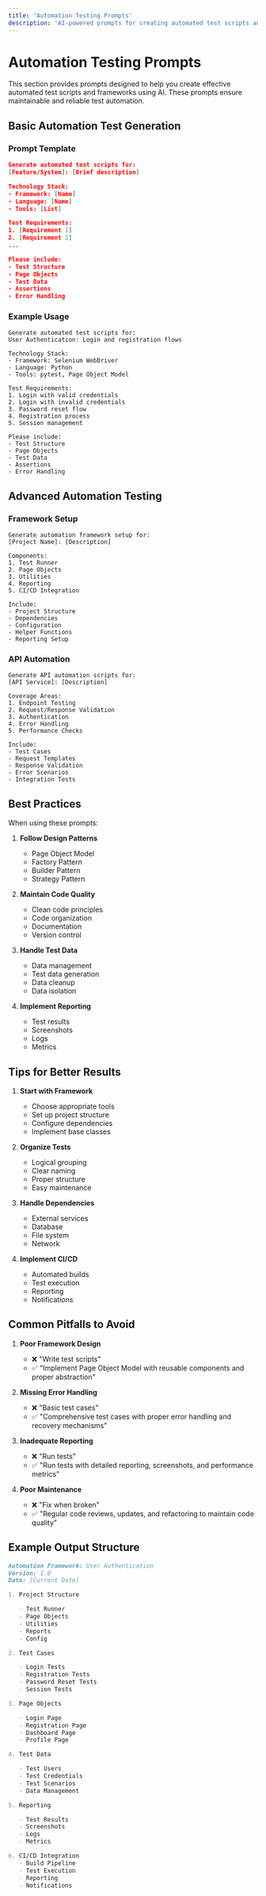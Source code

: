 ```yaml
---
title: 'Automation Testing Prompts'
description: 'AI-powered prompts for creating automated test scripts and frameworks'
---
```


# Automation Testing Prompts

This section provides prompts designed to help you create effective automated test scripts and frameworks using AI. These prompts ensure maintainable and reliable test automation.

## Basic Automation Test Generation

### Prompt Template

```json
Generate automated test scripts for:
[Feature/System]: [Brief description]

Technology Stack:
- Framework: [Name]
- Language: [Name]
- Tools: [List]

Test Requirements:
1. [Requirement 1]
2. [Requirement 2]
...

Please include:
- Test Structure
- Page Objects
- Test Data
- Assertions
- Error Handling
```

### Example Usage

```text
Generate automated test scripts for:
User Authentication: Login and registration flows

Technology Stack:
- Framework: Selenium WebDriver
- Language: Python
- Tools: pytest, Page Object Model

Test Requirements:
1. Login with valid credentials
2. Login with invalid credentials
3. Password reset flow
4. Registration process
5. Session management

Please include:
- Test Structure
- Page Objects
- Test Data
- Assertions
- Error Handling
```

## Advanced Automation Testing

### Framework Setup

```text
Generate automation framework setup for:
[Project Name]: [Description]

Components:
1. Test Runner
2. Page Objects
3. Utilities
4. Reporting
5. CI/CD Integration

Include:
- Project Structure
- Dependencies
- Configuration
- Helper Functions
- Reporting Setup
```

### API Automation

```text
Generate API automation scripts for:
[API Service]: [Description]

Coverage Areas:
1. Endpoint Testing
2. Request/Response Validation
3. Authentication
4. Error Handling
5. Performance Checks

Include:
- Test Cases
- Request Templates
- Response Validation
- Error Scenarios
- Integration Tests
```

## Best Practices

When using these prompts:

1. **Follow Design Patterns**

   - Page Object Model
   - Factory Pattern
   - Builder Pattern
   - Strategy Pattern

2. **Maintain Code Quality**

   - Clean code principles
   - Code organization
   - Documentation
   - Version control

3. **Handle Test Data**

   - Data management
   - Test data generation
   - Data cleanup
   - Data isolation

4. **Implement Reporting**
   - Test results
   - Screenshots
   - Logs
   - Metrics

## Tips for Better Results

1. **Start with Framework**

   - Choose appropriate tools
   - Set up project structure
   - Configure dependencies
   - Implement base classes

2. **Organize Tests**

   - Logical grouping
   - Clear naming
   - Proper structure
   - Easy maintenance

3. **Handle Dependencies**

   - External services
   - Database
   - File system
   - Network

4. **Implement CI/CD**
   - Automated builds
   - Test execution
   - Reporting
   - Notifications

## Common Pitfalls to Avoid

1. **Poor Framework Design**

   - ❌ "Write test scripts"
   - ✅ "Implement Page Object Model with reusable components and proper abstraction"

2. **Missing Error Handling**

   - ❌ "Basic test cases"
   - ✅ "Comprehensive test cases with proper error handling and recovery mechanisms"

3. **Inadequate Reporting**

   - ❌ "Run tests"
   - ✅ "Run tests with detailed reporting, screenshots, and performance metrics"

4. **Poor Maintenance**
   - ❌ "Fix when broken"
   - ✅ "Regular code reviews, updates, and refactoring to maintain code quality"

## Example Output Structure

```markdown
Automation Framework: User Authentication
Version: 1.0
Date: [Current Date]

1. Project Structure

   - Test Runner
   - Page Objects
   - Utilities
   - Reports
   - Config

2. Test Cases

   - Login Tests
   - Registration Tests
   - Password Reset Tests
   - Session Tests

3. Page Objects

   - Login Page
   - Registration Page
   - Dashboard Page
   - Profile Page

4. Test Data

   - Test Users
   - Test Credentials
   - Test Scenarios
   - Data Management

5. Reporting

   - Test Results
   - Screenshots
   - Logs
   - Metrics

6. CI/CD Integration
   - Build Pipeline
   - Test Execution
   - Reporting
   - Notifications
```
